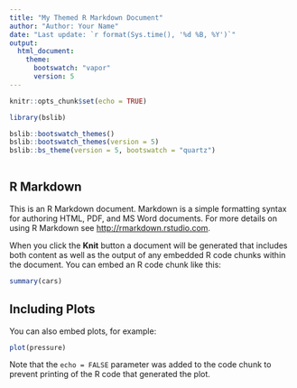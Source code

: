 ---
title: "My Themed R Markdown Document" 
author: "Author: Your Name"
date: "Last update: `r format(Sys.time(), '%d %B, %Y')`" 
output:
  html_document:
    theme: 
      bootswatch: "vapor"
      version: 5
---

```{r setup, include=FALSE}
knitr::opts_chunk$set(echo = TRUE)

library(bslib)
```

```{r}
bslib::bootswatch_themes()
bslib::bootswatch_themes(version = 5)
bslib::bs_theme(version = 5, bootswatch = "quartz")
  
```


## R Markdown

This is an R Markdown document. Markdown is a simple formatting syntax for authoring HTML, PDF, and MS Word documents. For more details on using R Markdown see <http://rmarkdown.rstudio.com>.

When you click the **Knit** button a document will be generated that includes both content as well as the output of any embedded R code chunks within the document. You can embed an R code chunk like this:

```{r cars}
summary(cars)
```

## Including Plots

You can also embed plots, for example:

```{r pressure, echo=FALSE}
plot(pressure)
```

Note that the `echo = FALSE` parameter was added to the code chunk to prevent printing of the R code that generated the plot.
